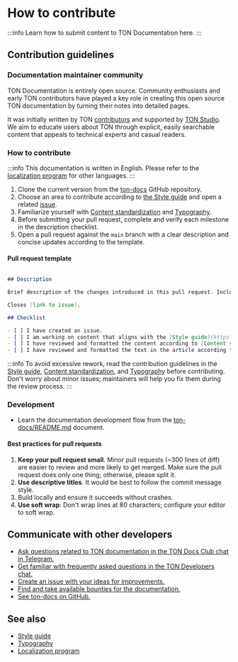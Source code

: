 # How to contribute

:::info
Learn how to submit content to TON Documentation here.
:::

## Contribution guidelines

### Documentation maintainer community

TON Documentation is entirely open source. Community enthusiasts and early TON contributors have played a key role in creating this open source TON documentation by turning their notes into detailed pages.

It was initially written by TON [contributors](/v3/contribute/maintainers/) and supported by [TON Studio](https://tonstudio.io/).
We aim to educate users about TON through explicit, easily searchable content that appeals to technical experts and casual readers.


### How to contribute

:::info
This documentation is written in English. Please refer to the [localization program](/v3/contribute/localization-program/how-to-contribute/) for other languages.
:::

1. Clone the current version from the [ton-docs](https://github.com/ton-community/ton-docs) GitHub repository.
2. Choose an area to contribute according to [the Style guide](/v3/contribute/style-guide/) and open a related [issue](https://github.com/ton-community/ton-docs/issues).
3. Familiarize yourself with [Content standardization](/v3/contribute/content-standardization/) and [Typography](/v3/contribute/typography/).
4. Before submitting your pull request, complete and verify each milestone in the description checklist.
5. Open a pull request against the `main` branch with a clear description and concise updates according to the template.

#### Pull request template

```markdown

## Description

Brief description of the changes introduced in this pull request. Include any relevant issue numbers or links.

Closes [link to issue].

## Checklist

- [ ] I have created an issue.
- [ ] I am working on content that aligns with the [Style guide](https://docs.ton.org/v3/contribute/style-guide/).
- [ ] I have reviewed and formatted the content according to [Content standardization](https://docs.ton.org/v3/contribute/content-standardization/).
- [ ] I have reviewed and formatted the text in the article according to [Typography](https://docs.ton.org/v3/contribute/typography/).

```

:::info
To avoid excessive rework, read the contribution guidelines in the [Style guide](/v3/contribute/style-guide/), [Content standardization](/v3/contribute/content-standardization/), and [Typography](/v3/contribute/typography/) before contributing. Don't worry about minor issues; maintainers will help you fix them during the review process.
:::

### Development

- Learn the documentation development flow from the [ton-docs/README.md](https://github.com/ton-community/ton-docs#readme) document.

#### Best practices for pull requests

1. **Keep your pull request small**. Minor pull requests (~300 lines of diff) are easier to review and more likely to get merged. Make sure the pull request does only one thing; otherwise, please split it.
2. **Use descriptive titles**. It would be best to follow the commit message style.
3. Build locally and ensure it succeeds without crashes.
4. **Use soft wrap**: Don't wrap lines at 80 characters; configure your editor to soft wrap.


## Communicate with other developers

- [Ask questions related to TON documentation in the TON Docs Club chat in Telegram.](https://t.me/+c-0fVO4XHQsyOWM8)
- [Get familiar with frequently asked questions in the TON Developers chat.](https://t.me/tondev_eng)
- [Create an issue with your ideas for improvements.](https://github.com/ton-community/ton-docs/issues)
- [Find and take available bounties for the documentation.](https://github.com/ton-society/ton-footsteps/issues?q=documentation)
- [See ton-docs on GitHub.](https://github.com/ton-community/ton-docs)

## See also

- [Style guide](/v3/contribute/style-guide/)
- [Typography](/v3/contribute/typography/)
- [Localization program](/v3/contribute/localization-program/overview/)
